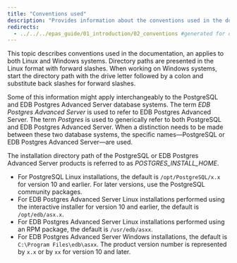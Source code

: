 ```yaml
---
title: "Conventions used"
description: "Provides information about the conventions used in the documentation"
redirects:
  - ../../../epas_guide/01_introduction/02_conventions #generated for docs/epas/reorg-role-use-case-mode
---
```


<div id="conventions" class="registered_link"></div>

This topic describes conventions used in the documentation, an applies to both Linux and Windows systems. Directory paths are presented in the Linux format with forward slashes. When working on Windows systems, start the directory path with the drive letter followed by a colon and substitute back slashes for forward slashes.

Some of this information might apply interchangeably to the PostgreSQL and EDB Postgres Advanced Server database systems. The term *EDB Postgres Advanced Server* is used to refer to EDB Postgres Advanced Server. The term *Postgres* is used to generically refer to both PostgreSQL and EDB Postgres Advanced Server. When a distinction needs to be made between these two database systems, the specific names&mdash;PostgreSQL or EDB Postgres Advanced Server&mdash;are used.

The installation directory path of the PostgreSQL or EDB Postgres Advanced Server products is referred to as *POSTGRES_INSTALL_HOME*.

-   For PostgreSQL Linux installations, the default is `/opt/PostgreSQL/x.x` for version 10 and earlier. For later versions, use the PostgreSQL community packages.
-   For EDB Postgres Advanced Server Linux installations performed using the interactive installer for version 10 and earlier, the default is `/opt/edb/asx.x`.
-   For EDB Postgres Advanced Server Linux installations performed using an RPM package, the default is `/usr/edb/asxx`.
-   For EDB Postgres Advanced Server Windows installations, the default is `C:\Program Files\edb\asxx`. The product version number is represented by `x.x` or by `xx` for version 10 and later.
